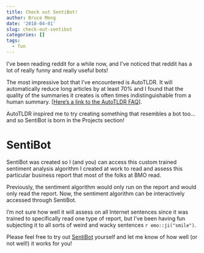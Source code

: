 ```yaml
---
title: Check out SentiBot!
author: Bruce Meng
date: '2018-04-01'
slug: check-out-sentibot
categories: []
tags:
  - fun
---
```


I've been reading reddit for a while now, and I've noticed that reddit has a lot of really funny and really useful bots!

The most impressive bot that I've encountered is AutoTLDR. It will automatically reduce long articles by at least 70% and I found that the quality of the summaries it creates is often times indistinguishable from a human summary. [[Here's a link to the AutoTLDR FAQ](https://www.reddit.com/r/autotldr/comments/31b9fm/faq_autotldr_bot/)].

AutoTLDR inspired me to try creating something that resembles a bot too... and so SentiBot is born in the Projects section!

# SentiBot

SentiBot was created so I (and you) can access this custom trained sentiment analysis algorithm I created at work to read and assess this particular business report that most of the folks at BMO read. 

Previously, the sentiment algorithm would only run on the report and would only read the report. Now, the sentiment algorithm can be interactively accessed through SentiBot.

I'm not sure how well it will assess on all Internet sentences since it was trained to specifically read one type of report, but I've been having fun subjecting it to all sorts of weird and wacky sentences `r emo::ji("smile")`.

Please feel free to try out [SentiBot](URL) yourself and let me know of how well (or not well!) it works for you!